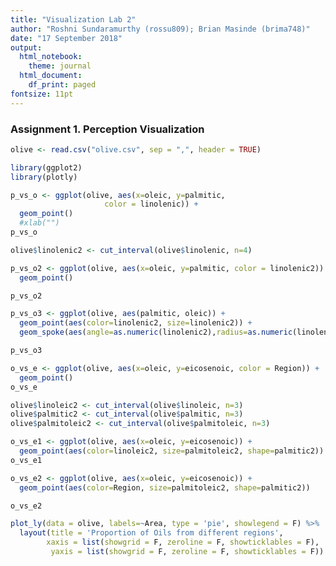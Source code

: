 ```yaml
---
title: "Visualization Lab 2"
author: "Roshni Sundaramurthy (rossu809); Brian Masinde (brima748)"
date: "17 September 2018"
output:
  html_notebook:
    theme: journal
  html_document:
    df_print: paged
fontsize: 11pt
---
```


### Assignment 1. Perception Visualization

```r
olive <- read.csv("olive.csv", sep = ",", header = TRUE)
```

```r
library(ggplot2)
library(plotly)
```

```r
p_vs_o <- ggplot(olive, aes(x=oleic, y=palmitic,
                     color = linolenic)) +
  geom_point() 
  #xlab("")
p_vs_o
```

```r
olive$linolenic2 <- cut_interval(olive$linolenic, n=4)
```


```r
p_vs_o2 <- ggplot(olive, aes(x=oleic, y=palmitic, color = linolenic2)) + 
  geom_point()

p_vs_o2
```

```r
p_vs_o3 <- ggplot(olive, aes(palmitic, oleic)) +
  geom_point(aes(color=linolenic2, size=linolenic2)) +
  geom_spoke(aes(angle=as.numeric(linolenic2),radius=as.numeric(linolenic2)))

p_vs_o3
```

```r
o_vs_e <- ggplot(olive, aes(x=oleic, y=eicosenoic, color = Region)) + 
  geom_point()
o_vs_e
```


```r
olive$linoleic2 <- cut_interval(olive$linoleic, n=3)
olive$palmitic2 <- cut_interval(olive$palmitic, n=3)
olive$palmitoleic2 <- cut_interval(olive$palmitoleic, n=3)
```

```r
o_vs_e1 <- ggplot(olive, aes(x=oleic, y=eicosenoic)) + 
  geom_point(aes(color=linoleic2, size=palmitoleic2, shape=palmitic2))
o_vs_e1
```

```r
o_vs_e2 <- ggplot(olive, aes(x=oleic, y=eicosenoic)) + 
  geom_point(aes(color=Region, size=palmitoleic2, shape=palmitic2))

o_vs_e2
```

```r
plot_ly(data = olive, labels=~Area, type = 'pie', showlegend = F) %>%
  layout(title = 'Proportion of Oils from different regions',
        xaxis = list(showgrid = F, zeroline = F, showticklables = F),
         yaxis = list(showgrid = F, zeroline = F, showticklables = F))

```

